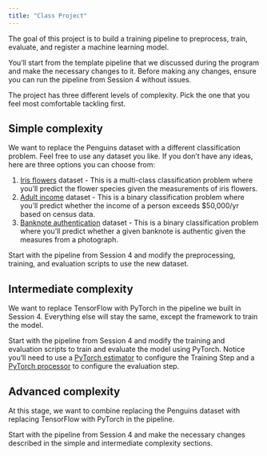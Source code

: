 ```yaml
---
title: "Class Project"
---
```


The goal of this project is to build a training pipeline to preprocess, train, evaluate, and register a machine learning model.

You'll start from the template pipeline that we discussed during the program and make the necessary changes to it. Before making any changes, ensure you can run the pipeline from Session 4 without issues.

The project has three different levels of complexity. Pick the one that you feel most comfortable tackling first.

## Simple complexity
We want to replace the Penguins dataset with a different classification problem. Feel free to use any dataset you like. If you don't have any ideas, here are three options you can choose from:

1. [Iris flowers](https://archive.ics.uci.edu/dataset/53/iris) dataset - This is a multi-class classification problem where you'll predict the flower species given the measurements of iris flowers.
2. [Adult income](https://archive.ics.uci.edu/dataset/2/adult) dataset - This is a binary classification problem where you'll predict whether the income of a person exceeds $50,000/yr based on census data.
3. [Banknote authentication](https://archive.ics.uci.edu/dataset/267/banknote+authentication) dataset - This is a binary classification problem where you'll predict whether a given banknote is authentic given the measures from a photograph.

Start with the pipeline from Session 4 and modify the preprocessing, training, and evaluation scripts to use the new dataset.

## Intermediate complexity
We want to replace TensorFlow with PyTorch in the pipeline we built in Session 4. Everything else will stay the same, except the framework to train the model.

Start with the pipeline from Session 4 and modify the training and evaluation scripts to train and evaluate the model using PyTorch. Notice you'll need to use a [PyTorch estimator](https://sagemaker.readthedocs.io/en/stable/frameworks/pytorch/sagemaker.pytorch.html) to configure the Training Step and a [PyTorch processor](https://sagemaker.readthedocs.io/en/stable/frameworks/pytorch/sagemaker.pytorch.html#pytorch-processor) to configure the evaluation step.

## Advanced complexity
At this stage, we want to combine replacing the Penguins dataset with replacing TensorFlow with PyTorch in the pipeline.

Start with the pipeline from Session 4 and make the necessary changes described in the simple and intermediate complexity sections.